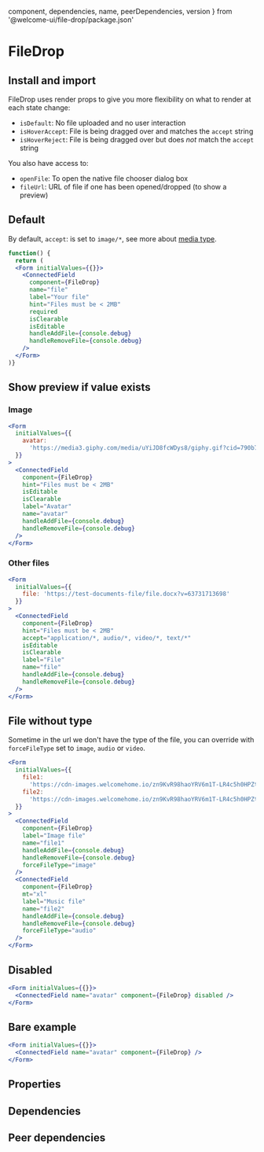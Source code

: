 
  component,
  dependencies,
  name,
  peerDependencies,
  version
} from '@welcome-ui/file-drop/package.json'

# FileDrop

<tagversion version={version} name={name} />

## Install and import

<usage component={component} name={name} peerDependencies={peerDependencies} />

FileDrop uses render props to give you more flexibility on what to render at each state change:

- `isDefault`: No file uploaded and no user interaction
- `isHoverAccept`: File is being dragged over and matches the `accept` string
- `isHoverReject`: File is being dragged over but does _not_ match the `accept` string

You also have access to:

- `openFile`: To open the native file chooser dialog box
- `fileUrl`: URL of file if one has been opened/dropped (to show a preview)

## Default

By default, `accept`: is set to `image/*`, see more about [media type](http://www.iana.org/assignments/media-types/media-types.xhtml).

```jsx
function() {
  return (
  <Form initialValues={{}}>
    <ConnectedField
      component={FileDrop}
      name="file"
      label="Your file"
      hint="Files must be < 2MB"
      required
      isClearable
      isEditable
      handleAddFile={console.debug}
      handleRemoveFile={console.debug}
    />
  </Form>
)}
```

## Show preview if value exists

### Image

```jsx
<Form
  initialValues={{
    avatar:
      'https://media3.giphy.com/media/uYiJD8fcWDys8/giphy.gif?cid=790b76115d08fb457747437951ff7674&rid=giphy.gif'
  }}
>
  <ConnectedField
    component={FileDrop}
    hint="Files must be < 2MB"
    isEditable
    isClearable
    label="Avatar"
    name="avatar"
    handleAddFile={console.debug}
    handleRemoveFile={console.debug}
  />
</Form>
```

### Other files

```jsx
<Form
  initialValues={{
    file: 'https://test-documents-file/file.docx?v=63731713698'
  }}
>
  <ConnectedField
    component={FileDrop}
    hint="Files must be < 2MB"
    accept="application/*, audio/*, video/*, text/*"
    isEditable
    isClearable
    label="File"
    name="file"
    handleAddFile={console.debug}
    handleRemoveFile={console.debug}
  />
</Form>
```

## File without type

Sometime in the url we don't have the type of the file, you can override with `forceFileType` set to `image`, `audio` or `video`.

```jsx
<Form
  initialValues={{
    file1:
      'https://cdn-images.welcomehome.io/zn9KvR98haoYRV6m1T-LR4c5h0HPZtVtvzwKPv02wgA/rs:auto:600::/q:100/czM6Ly93aC1wcml2YXRlLXByb2R1Y3Rpb24vcHJvZHVjdGlvbi91cGxvYWRzL3doL2Jsb2Nrcy9iZTI2MTc4OC1mYjc5LTRlZTQtYjQ4OC04ZDhiYTk4YTY3NDIvY292ZXIvdHdpdHRlckB4Mi5wbmc',
    file2:
      'https://cdn-images.welcomehome.io/zn9KvR98haoYRV6m1T-LR4c5h0HPZtVtvzwKPv02wgA/rs:auto:600::/q:100/czM6Ly93aC1wcml2YXRlLXByb2R1Y3Rpb24vcHJvZHVjdGlvbi91cGxvYWRzL3doL2Jsb2Nrcy9iZTI2MTc4OC1mYjc5LTRlZTQtYjQ4OC04ZDhiYTk4YTY3NDIvY292ZXIvdHdpdHRlckB4Mi5wbmc'
  }}
>
  <ConnectedField
    component={FileDrop}
    label="Image file"
    name="file1"
    handleAddFile={console.debug}
    handleRemoveFile={console.debug}
    forceFileType="image"
  />
  <ConnectedField
    component={FileDrop}
    mt="xl"
    label="Music file"
    name="file2"
    handleAddFile={console.debug}
    handleRemoveFile={console.debug}
    forceFileType="audio"
  />
</Form>
```

## Disabled

```jsx
<Form initialValues={{}}>
  <ConnectedField name="avatar" component={FileDrop} disabled />
</Form>
```

## Bare example

```jsx
<Form initialValues={{}}>
  <ConnectedField name="avatar" component={FileDrop} />
</Form>
```

## Properties

<props of="FileDrop" propTypes={props.propTypes} />

## Dependencies

<dependencies dependencies={dependencies} />

## Peer dependencies

<dependencies dependencies={peerDependencies} />
